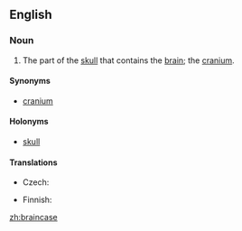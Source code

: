 ==English==

===Noun===
{{en-noun}}

# The part of the [[skull]] that contains the [[brain]]; the [[cranium]].

====Synonyms====
* [[cranium]]

====Holonyms====
* [[skull]]

====Translations====
{{trans-top}}
* Czech: {{t-|cs|mozkovna|f}}
{{trans-mid}}
* Finnish: {{t+|fi|aivokoppa}}
{{trans-bottom}}

{{anagrams:en/aabceinrs}}
[[zh:braincase]]